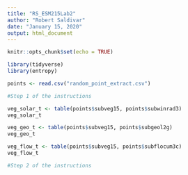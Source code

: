 ```yaml
---
title: "RS_ESM215Lab2"
author: "Robert Saldivar"
date: "January 15, 2020"
output: html_document
---
```


```r
knitr::opts_chunk$set(echo = TRUE)
```

```r
library(tidyverse)
library(entropy)
```


```r
points <- read.csv("random_point_extract.csv")

```

```r
#Step 1 of the instructions

veg_solar_t <- table(points$subveg15, points$subwinrad3)
veg_solar_t

veg_geo_t <- table(points$subveg15, points$subgeol2g)
veg_geo_t

veg_flow_t <- table(points$subveg15, points$subflocum3c)
veg_flow_t

```

```r
#Step 2 of the instructions

```

